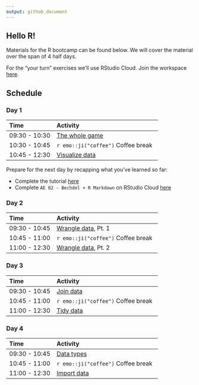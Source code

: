 ```yaml
---
output: github_document
---
```


## Hello R!

Materials for the R bootcamp can be found below. We will cover  the material over the span of 4 half days.

For the "your turn" exercises we'll use RStudio Cloud. Join the workspace [here](https://rstd.io/dsbox-cloud).

## Schedule

### Day 1

| Time          | Activity                     |
| :------------ | :--------------------------- |
| 09:30 - 10:30 | [The whole game](https://mine-cetinkaya-rundel.github.io/bootcamper-nui-galway/slides/01-whole-game/01-whole-game.html) |
| 10:30 - 10:45 | `r emo::ji("coffee")` Coffee break |
| 10:45 - 12:30 | [Visualize data](https://mine-cetinkaya-rundel.github.io/bootcamper-nui-galway/slides/02-visualize-data.html) |

Prepare for the next day by recapping what you've learned so far:

- Complete the tutorial [here](https://minecr.shinyapps.io/dsbox-01-basics)
- Complete `AE 02 - Bechdel + R Markdown` on RStudio Cloud [here](https://rstd.io/dsbox-cloud)

### Day 2

| Time          | Activity                     |
| :------------ | :--------------------------- |
| 09:30 - 10:45 | [Wrangle data](https://mine-cetinkaya-rundel.github.io/bootcamper-nui-galway/slides/03-wrangle-data.html), Pt. 1 |
| 10:45 - 11:00 | `r emo::ji("coffee")` Coffee break |
| 11:00 - 12:30 | [Wrangle data](https://mine-cetinkaya-rundel.github.io/bootcamper-nui-galway/slides/03-wrangle-data.html), Pt. 2 |

### Day 3

| Time          | Activity                     |
| :------------ | :--------------------------- |
| 09:30 - 10:45 | [Join data](https://mine-cetinkaya-rundel.github.io/bootcamper-nui-galway/slides/04-join-data/04-join-data.html) |
| 10:45 - 11:00 | `r emo::ji("coffee")` Coffee break |
| 11:00 - 12:30 | [Tidy data](https://mine-cetinkaya-rundel.github.io/bootcamper-nui-galway/slides/05-tidy-data/05-tidy-data.html) |

### Day 4

| Time          | Activity                     |
| :------------ | :--------------------------- |
| 09:30 - 10:45 | [Data types](https://mine-cetinkaya-rundel.github.io/bootcamper-nui-galway/slides/06-data-types/06-data-types.html) |
| 10:45 - 11:00 | `r emo::ji("coffee")` Coffee break |
| 11:00 - 12:30 | [Import data](https://mine-cetinkaya-rundel.github.io/bootcamper-nui-galway/slides/07-import-data/07-import-data.html) |
